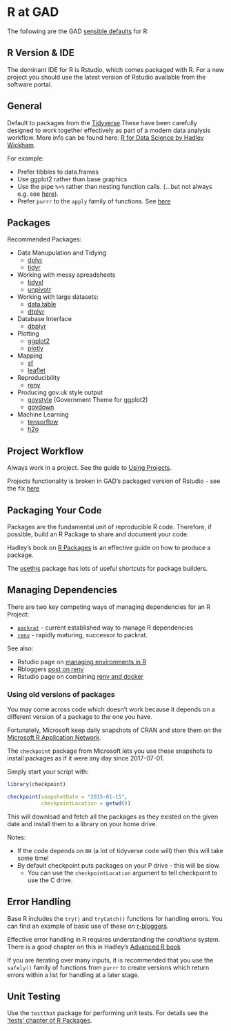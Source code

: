 # R at GAD {#r_at_GAD}

The following are the GAD [sensible defaults](#sensible_defaults) for R:

## R Version & IDE
The dominant IDE for R is Rstudio, which comes packaged with R. 
For a new project you should use the latest version of Rstudio available from the software portal.

## General
Default to packages from the [Tidyverse](http://tidyverse.org/).These have been carefully designed to work together effectively as part of a modern data analysis workflow. More info can be found here: [R for Data Science by Hadley Wickham](http://r4ds.had.co.nz). 

For example:

   * Prefer tibbles to data.frames
   * Use ggplot2 rather than base graphics
   * Use the pipe `%>%` rather than nesting function calls. (...but not always e.g. see [here](https://twitter.com/hadleywickham/status/603883121197514752)).
   * Prefer `purrr` to the `apply` family of functions. See [here](http://r4ds.had.co.nz/iteration.html#the-map-functions)
   

## Packages {#r_default_packages}

Recommended Packages: 

* Data Manupulation and Tidying
    * [dplyr](https://dplyr.tidyverse.org/)
    * [tidyr](https://tidyr.tidyverse.org/)
* Working with messy spreadsheets
    * [tidyxl](https://nacnudus.github.io/tidyxl/)
    * [unpivotr](https://github.com/nacnudus/unpivotr)
* Working with large datasets:
    * [data.table](https://rdatatable.gitlab.io/data.table/)
    * [dtplyr](https://dtplyr.tidyverse.org/)
* Database Interface
    * [dbplyr](https://dbplyr.tidyverse.org/)
* Plotting
    * [ggplot2](https://ggplot2.tidyverse.org/)
    * [plotly](https://plot.ly/r/)
* Mapping
    * [sf](https://github.com/r-spatial/sf/)
    * [leaflet](http://rstudio.github.io/leaflet/)
* Reproducibility
    * [renv](https://rstudio.github.io/renv/)
* Producing gov.uk style output
    * [govstyle](http://ukgovdatascience.github.io/govstyle/index.html) (Government Theme for ggplot2)
    * [govdown](https://ukgovdatascience.github.io/govdown/)
* Machine Learning
    * [tensorflow](https://tensorflow.rstudio.com/)
    * [h2o](https://github.com/h2oai/h2o-3)
  

## Project Workflow {#r_projects}
Always work in a project. See the guide to [Using Projects](https://support.rstudio.com/hc/en-us/articles/200526207-Using-Projects).

Projects functionality is broken in GAD's packaged version of Rstudio - see the fix [here](R/fix_projects.R)

## Packaging Your Code {#r_package}
Packages are the fundamental unit of reproducible R code. 
Therefore, if possible, build an R Package to share and document your code. 

Hadley's book on [R Packages](http://r-pkgs.had.co.nz/) is an effective guide on how to produce a package.

The [usethis](https://usethis.r-lib.org/) package has lots of useful shortcuts for package builders.

## Managing Dependencies {#r_dependencies}
There are two key competing ways of managing dependencies for an R Project:

* [`packrat`](https://rstudio.github.io/packrat/) - current established way to manage R dependencies
* [`renv`](https://rstudio.github.io/renv/) - rapidly maturing, successor to packrat.

See also:

* Rstudio page on [managing environments in R](https://environments.rstudio.com/)
* Rbloggers [post on renv](https://www.r-bloggers.com/reproducible-environments/)
* Rstudio page on combining [renv and docker](https://rstudio.github.io/renv/articles/docker.html)

### Using old versions of packages {#r_checkpoint}
You may come across code which doesn't work because it depends on a different version of a package to the one you have.

Fortunately, Microsoft keep daily snapshots of CRAN and store them on the [Microsoft R Application Network](https://mran.microsoft.com/timemachine).

The `checkpoint` package from Microsoft lets you use these snapshots to install packages as if it were any day since 2017-07-01.

Simply start your script with:
```r
library(checkpoint)

checkpoint(snapshotDate = "2015-01-15",
           checkpointLocation = getwd()) 
```

This will download and fetch all the packages as they existed on the given date and install them to a library on your home drive.

Notes:

* If the code depends on `BH` (a lot of tidyverse code will) then this will take some time!
* By default checkpoint puts packages on your P drive - this will be slow.
    * You can use the `checkpointLocation` argument to tell checkpoint to use the C drive.

## Error Handling {#r_errorhandling}

Base R includes the `try()` and `tryCatch()` functions for handling errors. You can find an example of basic use of these on [r-bloggers](https://www.r-bloggers.com/error-handling-in-r/).

Effective error handling in R requires understanding the _conditions_ system. There is a good chapter on this in Hadley's [Advanced R book](https://adv-r.hadley.nz/conditions.html)

If you are iterating over many inputs, it is recommended that you use the `safely()` family of functions from `purrr` to create versions which return errors within a list for handling at a later stage.

## Unit Testing {#r_tests}
Use the `testthat` package for performing unit tests. 
For details see the ['tests' chapter of R Packages](https://r-pkgs.org/tests.html).

